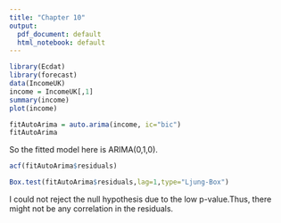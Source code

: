 ```yaml
---
title: "Chapter 10"
output:
  pdf_document: default
  html_notebook: default
---
```


```r
library(Ecdat)
library(forecast)
data(IncomeUK)
income = IncomeUK[,1]
summary(income)
plot(income)
```

```r
fitAutoArima = auto.arima(income, ic="bic")
fitAutoArima
```
So the fitted model here is ARIMA(0,1,0).

```r
acf(fitAutoArima$residuals)
```
```r
Box.test(fitAutoArima$residuals,lag=1,type="Ljung-Box")
```
I could not reject the null hypothesis due to the low p-value.Thus, there might not be any correlation in the residuals.

